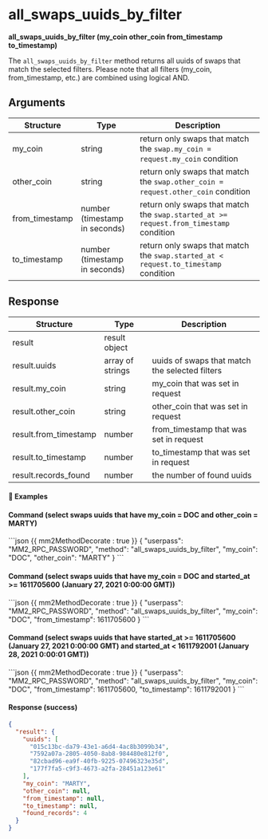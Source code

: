 

# all_swaps_uuids_by_filter

**all_swaps_uuids_by_filter (my_coin other_coin from_timestamp to_timestamp)**

The `all_swaps_uuids_by_filter` method returns all uuids of swaps that match the selected filters. Please note that all filters (my_coin, from_timestamp, etc.) are combined using logical AND.

## Arguments

| Structure      | Type                          | Description                                                                            |
| -------------- | ----------------------------- | -------------------------------------------------------------------------------------- |
| my_coin        | string                        | return only swaps that match the `swap.my_coin = request.my_coin` condition            |
| other_coin     | string                        | return only swaps that match the `swap.other_coin = request.other_coin` condition      |
| from_timestamp | number (timestamp in seconds) | return only swaps that match the `swap.started_at >= request.from_timestamp` condition |
| to_timestamp   | number (timestamp in seconds) | return only swaps that match the `swap.started_at < request.to_timestamp` condition    |

## Response

| Structure             | Type             | Description                                    |
| --------------------- | ---------------- | ---------------------------------------------- |
| result                | result object    |                                                |
| result.uuids          | array of strings | uuids of swaps that match the selected filters |
| result.my_coin        | string           | my_coin that was set in request                |
| result.other_coin     | string           | other_coin that was set in request             |
| result.from_timestamp | number           | from_timestamp that was set in request         |
| result.to_timestamp   | number           | to_timestamp that was set in request           |
| result.records_found  | number           | the number of found uuids                      |

#### 📌 Examples

#### Command (select swaps uuids that have my_coin = DOC and other_coin = MARTY)

<CodeGroup title="" tag="POST" label="all_swaps_uuids_by_filter">
```json {{ mm2MethodDecorate : true }}
{
  "userpass": "MM2_RPC_PASSWORD",
  "method": "all_swaps_uuids_by_filter",
  "my_coin": "DOC",
  "other_coin": "MARTY"
}
```
</CodeGroup>


#### Command (select swaps uuids that have my_coin = DOC and started_at >= 1611705600 (January 27, 2021 0:00:00 GMT))

<CodeGroup title="" tag="POST" label="all_swaps_uuids_by_filter">
```json {{ mm2MethodDecorate : true }}
{
  "userpass": "MM2_RPC_PASSWORD",
  "method": "all_swaps_uuids_by_filter",
  "my_coin": "DOC",
  "from_timestamp": 1611705600
}
```
</CodeGroup>


#### Command (select swaps uuids that have started_at >= 1611705600 (January 27, 2021 0:00:00 GMT) and started_at < 1611792001 (January 28, 2021 0:00:01 GMT))

<CodeGroup title="" tag="POST" label="all_swaps_uuids_by_filter">
```json {{ mm2MethodDecorate : true }}
{
  "userpass": "MM2_RPC_PASSWORD",
  "method": "all_swaps_uuids_by_filter",
  "my_coin": "DOC",
  "from_timestamp": 1611705600,
  "to_timestamp": 1611792001
}
```
</CodeGroup>


<CollapsibleSection expandedText='Hide Response' collapsedText='Show Response'>

#### Response (success)

```json
{
  "result": {
    "uuids": [
      "015c13bc-da79-43e1-a6d4-4ac8b3099b34",
      "7592a07a-2805-4050-8ab8-984480e812f0",
      "82cbad96-ea9f-40fb-9225-07496323e35d",
      "177f7fa5-c9f3-4673-a2fa-28451a123e61"
    ],
    "my_coin": "MARTY",
    "other_coin": null,
    "from_timestamp": null,
    "to_timestamp": null,
    "found_records": 4
  }
}
```

</CollapsibleSection>
